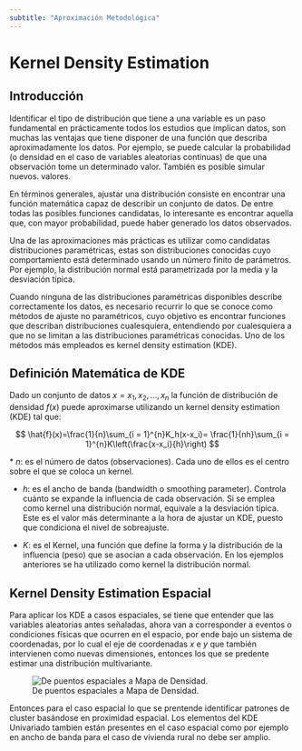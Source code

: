 ```yaml
---
subtitle: "Aproximación Metodológica"
---
```


# Kernel Density Estimation {#sec-kde}


## Introducción

Identificar el tipo de distribución que tiene a una variable es un paso fundamental en prácticamente todos los estudios que implican datos, son muchas las ventajas que tiene disponer de una función que describa aproximadamente los datos. Por ejemplo, se puede calcular la probabilidad (o densidad en el caso de variables aleatorias continuas) de que una observación tome un determinado valor. También es posible simular nuevos. valores.

En términos generales, ajustar una distribución consiste en encontrar una función matemática capaz de describir un conjunto de datos. De entre todas las posibles funciones candidatas, lo interesante es encontrar aquella que, con mayor probabilidad, puede haber generado los datos observados.

Una de las aproximaciones más prácticas es utilizar como candidatas distribuciones paramétricas, estas son distribuciones conocidas cuyo comportamiento está determinado usando un número finito de parámetros. Por ejemplo, la distribución normal está parametrizada por la media y la desviación típica.

Cuando ninguna de las distribuciones paramétricas disponibles describe correctamente los datos, es necesario recurrir lo que se conoce como métodos de ajuste no paramétricos, cuyo objetivo es encontrar funciones que describan distribuciones cualesquiera, entendiendo por cualesquiera a que no se limitan a las distribuciones paramétricas conocidas. Uno de los métodos más empleados es kernel density estimation (KDE).

## Definición Matemática de KDE

Dado un conjunto de datos $x={x_1,x_2,...,x_n}$ la función de distribución de densidad $f(x)$ puede aproximarse utilizando un kernel density estimation (KDE) tal que:

$$
\hat{f}(x)=\frac{1}{n}\sum_{i = 1}^{n}K_h(x-x_i)= \frac{1}{nh}\sum_{i = 1}^{n}K\left(\frac{x-x_i}{h}\right)
$$ 

\* $n$: es el número de datos (observaciones). Cada uno de ellos es el centro sobre el que se coloca un kernel.

-   $h$: es el ancho de banda (bandwidth o smoothing parameter). Controla cuánto se expande la influencia de cada observación. Si se emplea como kernel una distribución normal, equivale a la desviación típica. Este es el valor más determinante a la hora de ajustar un KDE, puesto que condiciona el nivel de sobreajuste.

-   $K$: es el Kernel, una función que define la forma y la distribución de la influencia (peso) que se asocian a cada observación. En los ejemplos anteriores se ha utilizado como kernel la distribución normal.

## Kernel Density Estimation Espacial 

Para aplicar los KDE a casos espaciales, se tiene que entender que las variables aleatorias antes señaladas, ahora van a corresponder a eventos o condiciones físicas que ocurren en el espacio, por ende bajo un sistema de coordenadas, por lo cual el eje de coordenadas $x$ e $y$ que también intervienen como nuevas dimensiones, entonces los que se predente estimar una distribución multivariante.

![De puentos espaciales a Mapa de Densidad.](images/Density-map_point-map.png)

Entonces para el caso espacial lo que se prentende identificar patrones de cluster basándose en proximidad espacial. Los elementos del KDE Univariado tambien están presentes en el caso espacial como por ejemplo en ancho de banda para el caso de vivienda rural no debe ser amplio.
